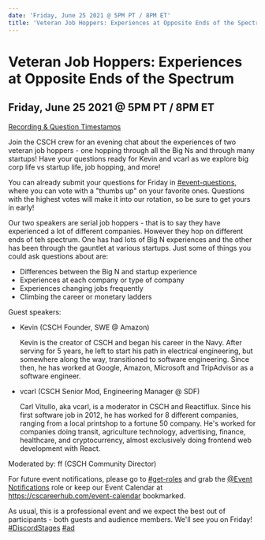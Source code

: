```yaml
---
date: 'Friday, June 25 2021 @ 5PM PT / 8PM ET'
title: 'Veteran Job Hoppers: Experiences at Opposite Ends of the Spectrum'
---
```


# Veteran Job Hoppers: Experiences at Opposite Ends of the Spectrum

## Friday, June 25 2021 @ 5PM PT / 8PM ET

[Recording & Question Timestamps](/event-recordings/job-hoppers-experience)

Join the CSCH crew for an evening chat about the experiences of two veteran job hoppers - one hopping through all the Big Ns and through many startups! Have your questions ready for Kevin and vcarl as we explore big corp life vs startup life, job hopping, and more!

You can already submit your questions for Friday in [#event-questions](https://discord.com/channels/334891772696330241/849380416036143195), where you can vote with a "thumbs up" on your favorite ones. Questions with the highest votes will make it into our rotation, so be sure to get yours in early!

Our two speakers are serial job hoppers - that is to say they have experienced a lot of different companies. However they hop on different ends of teh spectrum. One has had lots of Big N experiences and the other has been through the gauntlet at various startups. Just some of things you could ask questions about are:

- Differences between the Big N and startup experience
- Experiences at each company or type of company
- Experiences changing jobs frequently
- Climbing the career or monetary ladders

Guest speakers:

- Kevin (CSCH Founder, SWE @ Amazon)

  Kevin is the creator of CSCH and began his career in the Navy. After serving for 5 years, he left to start his path in electrical engineering, but somewhere along the way, transitioned to software engineering. Since then, he has worked at Google, Amazon, Microsoft and TripAdvisor as a software engineer.

- vcarl (CSCH Senior Mod, Engineering Manager @ SDF)

  Carl Vitullo, aka vcarl, is a moderator in CSCH and Reactiflux. Since his first software job in 2012, he has worked for 8 different companies, ranging from a local printshop to a fortune 50 company. He's worked for companies doing transit, agriculture technology, advertising, finance, healthcare, and cryptocurrency, almost exclusively doing frontend web development with React.

Moderated by: ff (CSCH Community Director)

For future event notifications, please go to [#get-roles](https://discord.com/channels/334891772696330241/524775879126155294) and grab the [@Event Notifications](https://discord.gg/cscareerhub) role or keep our Event Calendar at https://cscareerhub.com/event-calendar bookmarked.

As usual, this is a professional event and we expect the best out of participants - both guests and audience members. We'll see you on Friday! [#DiscordStages](https://discord.gg/cscareerhub) [#ad](https://discord.gg/cscareerhub)
